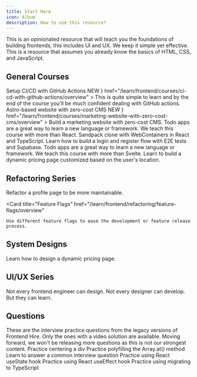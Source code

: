 ```yaml
---
title: Start Here
icon: Album
description: How to use this resource?
---
```


This is an opinionated resource that will teach you the foundations of building frontends, this includes UI and UX. We keep it simple yet effective. This is a resource that assumes you already know the basics of HTML, CSS, and JavaScript.

## General Courses

<Cards>
  <Card
    title={
      <span className="flex flex-wrap items-center justify-between gap-2">
        Setup CI/CD with GitHub Actions
        <span className="bg-fd-muted-foreground text-fd-muted rounded-sm px-1 py-0.5 text-xs motion-safe:animate-pulse">
          NEW
        </span>
      </span>
    }
    href="/learn/frontend/courses/ci-cd-with-github-actions/overview"
  >
    This is quite simple to learn and by the end of the course you'll be much
    confident dealing with GitHub actions.
  </Card>
  <Card
    title={
      <span className="flex flex-wrap items-center justify-between gap-2">
        Astro-based website with zero-cost CMS
        <span className="bg-fd-muted-foreground text-fd-muted rounded-sm px-1 py-0.5 text-xs motion-safe:animate-pulse">
          NEW
        </span>
      </span>
    }
    href="/learn/frontend/courses/marketing-website-with-zero-cost-cms/overview"
  >
    Build a marketing website with zero-cost CMS.
  </Card>
  <Card
    title="Todo App with React, TypeScript, and TDD"
    href="/learn/frontend/courses/todo-app-react/overview"
  >
    Todo apps are a great way to learn a new language or framework. We teach
    this course with more than React.
  </Card>
  <Card title="Stackpack" href="/learn/frontend/courses/stackpack/overview">
    Sandpack clone with WebContainers in React and TypeScript.
  </Card>
  <Card
    title="Login Register Flow"
    href="/learn/frontend/courses/login-register-flow/overview"
  >
    Learn how to build a login and register flow with E2E tests and Supabase.
  </Card>
  <Card
    title="Todo App with Svelte, TypeScript, and TDD"
    href="/learn/frontend/courses/todo-app-svelte/overview"
  >
    Todo apps are a great way to learn a new language or framework. We teach
    this course with more than Svelte.
  </Card>
  <Card
    title="Dynamic Pricing Page"
    href="/learn/frontend/courses/dynamic-pricing-page/overview"
  >
    Learn to build a dynamic pricing page customized based on the user's
    location.
  </Card>
</Cards>

## Refactoring Series

<Cards>
  <Card
    title="Profile Page"
    href="/learn/frontend/refactoring/profile-page/overview"
  >
    Refactor a profile page to be more maintainable.
  </Card>

  <Card
    title="Feature Flags"
    href="/learn/frontend/refactoring/feature-flags/overview"
  >
    Use different feature flags to ease the development or feature release process.
  </Card>
</Cards>

## System Designs

<Cards>
  <Card
    title="Dynamic Pricing Page"
    href="/learn/frontend/system-design/dynamic-pricing-page/overview"
  >
    Learn how to design a dynamic pricing page.
  </Card>
</Cards>

## UI/UX Series

<Cards>
  <Card title="Coming soon to teach you the core fundamentals of design">
    Not every frontend engineer can design. Not every designer can develop. But
    they can learn.
  </Card>
</Cards>

## Questions

<Callout title="Questions are deprecated!" type="error">
  These are the interview practice questions from the legacy versions of
  Frontend Hire. Only the ones with a video solution are available. Moving
  forward, we won't be releasing more questions as this is not our strongest
  content.
</Callout>

<Cards>
  <Card
    title="CSS: Can you center a div?"
    href="/learn/frontend/questions/css-coding-can-you-center-a-div/overview"
  >
    Practice centering a div
  </Card>
  <Card
    title="JS Polyfil: Array.at() Method"
    href="/learn/frontend/questions/js-coding-polyfill-array-at/overview"
  >
    Practice polyfilling the Array.at() method
  </Card>
  <Card
    title="React Theory: What is React?"
    href="/learn/frontend/questions/react-theory-what-is-react/overview"
  >
    Learn to answer a common interview question
  </Card>
  <Card
    title="React Hooks: useState - 1"
    href="/learn/frontend/questions/react-coding-use-state-1/overview"
  >
    Practice using React useState hook
  </Card>
  <Card
    title="React Hooks: useEffect - 1"
    href="/learn/frontend/questions/react-coding-use-effect-1/overview"
  >
    Practice using React useEffect hook
  </Card>
  <Card
    title="React TypeScript: Migrate useState - 1"
    href="/learn/frontend/questions/react-coding-ts-use-state-1/overview"
  >
    Practice using migrating to TypeScript
  </Card>
</Cards>
